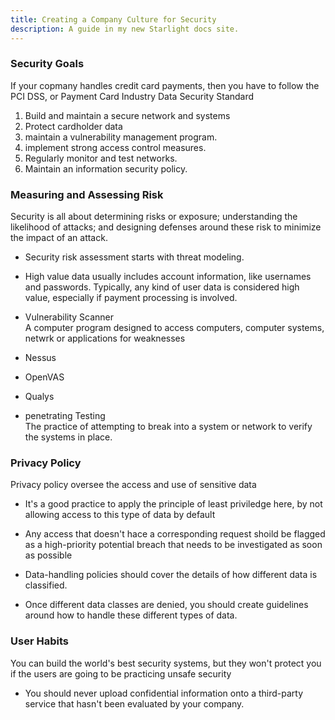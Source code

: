 ```yaml
---
title: Creating a Company Culture for Security 
description: A guide in my new Starlight docs site.
---
```


### Security Goals
If your copmany handles credit card payments, then you have to follow the PCI DSS, or Payment Card Industry Data Security Standard 

1. Build and maintain a secure network and systems  
2. Protect cardholder data  
3. maintain a vulnerability management program.  
4. implement strong access control measures.  
5. Regularly monitor and test networks.  
6. Maintain an information security policy.

### Measuring and Assessing Risk 
Security is all about determining risks or exposure; understanding the likelihood of attacks; and designing defenses around these risk to minimize the impact of an attack.  

- Security risk assessment starts with threat modeling.  
- High value data usually includes account information, like usernames and passwords. Typically, any kind of user data is considered high value, especially if payment processing is involved.  

- Vulnerability Scanner  
A computer program designed to access computers, computer systems, netwrk or applications for weaknesses

- Nessus 
- OpenVAS 
- Qualys 

- penetrating Testing  
The practice of attempting to break into a system or network to verify the systems in place.  

### Privacy Policy 
Privacy policy oversee the access and use of sensitive data  

- It's a good practice to apply the principle of least priviledge here, by not allowing access to this type of data by default 

- Any access that doesn't hace a corresponding request shoild be flagged as a high-priority potential breach that needs to be investigated as soon as possible 

- Data-handling policies should cover the details of how different data is classified.

- Once different data classes are denied, you should create guidelines around how to handle these different types of data.  

### User Habits  
You can build the world's best security systems, but they won't protect you if the users are going to be practicing unsafe security  

- You should never upload confidential information onto a third-party service that hasn't been evaluated by your company.  

